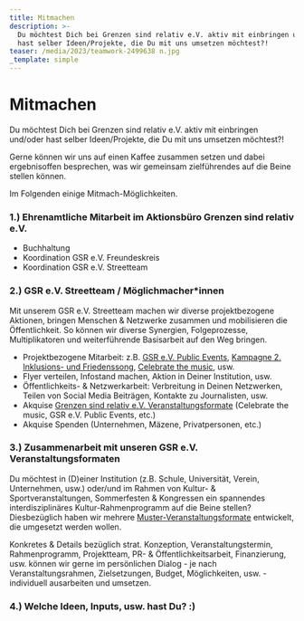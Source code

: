 ```yaml
---
title: Mitmachen
description: >-
  Du möchtest Dich bei Grenzen sind relativ e.V. aktiv mit einbringen und/oder
  hast selber Ideen/Projekte, die Du mit uns umsetzen möchtest?!
teaser: /media/2023/teamwork-2499638 n.jpg
_template: simple
---
```


# Mitmachen

Du möchtest Dich bei Grenzen sind relativ e.V. aktiv mit einbringen und/oder hast selber Ideen/Projekte, die Du mit uns umsetzen möchtest?!

Gerne können wir uns auf einen Kaffee zusammen setzen und dabei ergebnisoffen besprechen, was wir gemeinsam zielführendes auf die Beine stellen können.

Im Folgenden einige Mitmach-Möglichkeiten.

### 1.) Ehrenamtliche Mitarbeit im Aktionsbüro Grenzen sind relativ e.V.

- Buchhaltung
- Koordination GSR e.V. Freundeskreis
- Koordination GSR e.V. Streetteam

### 2.) GSR e.V. Streetteam / Möglichmacher\*innen

Mit unserem GSR e.V. Streetteam machen wir diverse projektbezogene Aktionen, bringen Menschen & Netzwerke zusammen und mobilisieren die Öffentlichkeit. So können wir diverse Synergien, Folgeprozesse, Multiplikatoren und weiterführende Basisarbeit auf den Weg bringen.

- Projektbezogene Mitarbeit: z.B. [GSR e.V. Public Events](/aktivitaeten/projekte-und-veranstaltungen/veranstaltungsformate-fuer-dein-event/support-inklusion), [Kampagne 2. Inklusions- und Friedenssong](/aktivitaeten/kampagnen-musikvideos/inklusions-und-friedenskampagnensong/allgemeine-infos-2-inklusion-friedenssong), [Celebrate the music](/aktivitaeten/projekte-und-veranstaltungen/celebrate-the-music/ab-2023-celebrate-the-music-bundesweit), usw.
- Flyer verteilen, Infostand machen, Aktion in Deiner Institution, usw.
- Öffentlichkeits- & Netzwerkarbeit: Verbreitung in Deinen Netzwerken, Teilen von Social Media Beiträgen, Kontakte zu Journalisten, usw.
- Akquise [Grenzen sind relativ e.V. Veranstaltungsformate](https://www.grenzensindrelativ.de/aktivitaeten/projekte-und-veranstaltungen/veranstaltungsformate-fuer-dein-event/infos-veranstaltungsformate-fur-dein-event) (Celebrate the music, GSR e.V. Public Events, etc.)
- Akquise Spenden (Unternehmen, Mäzene, Privatpersonen, etc.)

### 3.) Zusammenarbeit mit unseren GSR e.V. Veranstaltungsformaten

Du möchtest in (D)einer Institution (z.B. Schule, Universität, Verein, Unternehmen, usw.) oder/und im Rahmen von Kultur- & Sportveranstaltungen, Sommerfesten & Kongressen ein spannendes interdisziplinäres Kultur-Rahmenprogramm auf die Beine stellen? Diesbezüglich haben wir mehrere [Muster-Veranstaltungsformate](/aktivitaeten/projekte-und-veranstaltungen/veranstaltungsformate-fuer-dein-event/infos-veranstaltungsformate-fur-dein-event) entwickelt, die umgesetzt werden wollen.

Konkretes & Details bezüglich strat. Konzeption, Veranstaltungstermin, Rahmenprogramm, Projektteam, PR- & Öffentlichkeitsarbeit, Finanzierung, usw. können wir gerne im persönlichen Dialog - je nach Veranstaltungsrahmen, Zielsetzungen, Budget, Möglichkeiten, usw. - individuell ausarbeiten und umsetzen.

### 4.) Welche Ideen, Inputs, usw. hast Du? :)

>
